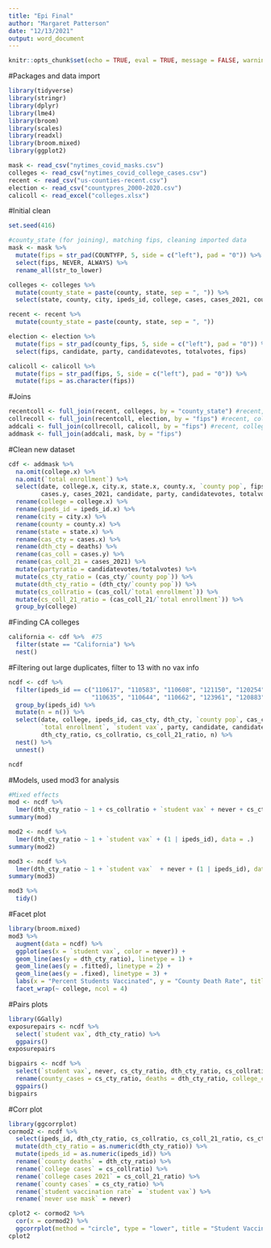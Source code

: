 ```yaml
---
title: "Epi Final"
author: "Margaret Patterson"
date: "12/13/2021"
output: word_document
---
```


```r
knitr::opts_chunk$set(echo = TRUE, eval = TRUE, message = FALSE, warning = FALSE)
```

#Packages and data import
```r
library(tidyverse)
library(stringr)
library(dplyr)
library(lme4)
library(broom)
library(scales)
library(readxl)
library(broom.mixed)
library(ggplot2)

mask <- read_csv("nytimes_covid_masks.csv")   
colleges <- read_csv("nytimes_covid_college_cases.csv")
recent <- read_csv("us-counties-recent.csv")  
election <- read_csv("countypres_2000-2020.csv")
calicoll <- read_excel("colleges.xlsx")
```


#Initial clean
```r
set.seed(416)

#county_state (for joining), matching fips, cleaning imported data
mask <- mask %>%
  mutate(fips = str_pad(COUNTYFP, 5, side = c("left"), pad = "0")) %>%
  select(fips, NEVER, ALWAYS) %>%
  rename_all(str_to_lower)

colleges <- colleges %>%
  mutate(county_state = paste(county, state, sep = ", ")) %>%
  select(state, county, city, ipeds_id, college, cases, cases_2021, county_state)

recent <- recent %>%
  mutate(county_state = paste(county, state, sep = ", "))

election <- election %>%
  mutate(fips = str_pad(county_fips, 5, side = c("left"), pad = "0")) %>%
  select(fips, candidate, party, candidatevotes, totalvotes, fips)

calicoll <- calicoll %>%
  mutate(fips = str_pad(fips, 5, side = c("left"), pad = "0")) %>%
  mutate(fips = as.character(fips))
```

#Joins
```r
recentcoll <- full_join(recent, colleges, by = "county_state") #recent, colleges
collrecoll <- full_join(recentcoll, election, by = "fips") #recent, colleges, election
addcali <- full_join(collrecoll, calicoll, by = "fips") #recent, colleges, election, Cali - uses excel
addmask <- full_join(addcali, mask, by = "fips")
```

#Clean new dataset
```r
cdf <- addmask %>%
  na.omit(college.x) %>%
  na.omit(`total enrollment`) %>%
  select(date, college.x, city.x, state.x, county.x, `county pop`, fips, cases.x, deaths, ipeds_id.x, `total enrollment`, `student vax`,
         cases.y, cases_2021, candidate, party, candidatevotes, totalvotes, always, never) %>%
  rename(college = college.x) %>%
  rename(ipeds_id = ipeds_id.x) %>%
  rename(city = city.x) %>%
  rename(county = county.x) %>%
  rename(state = state.x) %>%
  rename(cas_cty = cases.x) %>%
  rename(dth_cty = deaths) %>%
  rename(cas_coll = cases.y) %>%
  rename(cas_coll_21 = cases_2021) %>%
  mutate(partyratio = candidatevotes/totalvotes) %>%
  mutate(cs_cty_ratio = (cas_cty/`county pop`)) %>%
  mutate(dth_cty_ratio = (dth_cty/`county pop`)) %>%
  mutate(cs_collratio = (cas_coll/`total enrollment`)) %>%
  mutate(cs_coll_21_ratio = (cas_coll_21/`total enrollment`)) %>%
  group_by(college) 
```

#Finding CA colleges
```r
california <- cdf %>%  #75
  filter(state == "California") %>%
  nest()
```

#Filtering out large duplicates, filter to 13 with no vax info
```r
ncdf <- cdf %>%
  filter(ipeds_id == c("110617", "110583", "110608", "121150", "120254", "122597", "122755", 
                       "110635", "110644", "110662", "123961", "120883", "122612")) %>%
  group_by(ipeds_id) %>%
  mutate(n = n()) %>%
  select(date, college, ipeds_id, cas_cty, dth_cty, `county pop`, cas_coll, cas_coll_21, 
         `total enrollment`, `student vax`, party, candidate, candidatevotes, totalvotes, always, never, partyratio, cs_cty_ratio, 
         dth_cty_ratio, cs_collratio, cs_coll_21_ratio, n) %>%
  nest() %>%
  unnest()

ncdf
```

#Models, used mod3 for analysis
```r
#Mixed effects
mod <- ncdf %>%
  lmer(dth_cty_ratio ~ 1 + cs_collratio + `student vax` + never + cs_cty_ratio + cs_coll_21_ratio + (1 | ipeds_id), data = .)
summary(mod)

mod2 <- ncdf %>%
  lmer(dth_cty_ratio ~ 1 + `student vax` + (1 | ipeds_id), data = .)
summary(mod2)

mod3 <- ncdf %>%
  lmer(dth_cty_ratio ~ 1 + `student vax`  + never + (1 | ipeds_id), data = .)
summary(mod3)

mod3 %>%
  tidy()
```

#Facet plot
```r
library(broom.mixed)
mod3 %>%
  augment(data = ncdf) %>%
  ggplot(aes(x = `student vax`, color = never)) +
  geom_line(aes(y = dth_cty_ratio), linetype = 1) +
  geom_line(aes(y = .fitted), linetype = 2) +
  geom_line(aes(y = .fixed), linetype = 3) +
  labs(x = "Percent Students Vaccinated", y = "County Death Rate", title = "County Death Rate and Political Party") +
  facet_wrap(~ college, ncol = 4)
```

#Pairs plots
```r
library(GGally)
exposurepairs <- ncdf %>%
  select(`student vax`, dth_cty_ratio) %>%
  ggpairs()
exposurepairs

bigpairs <- ncdf %>%
  select(`student vax`, never, cs_cty_ratio, dth_cty_ratio, cs_collratio) %>%
  rename(county_cases = cs_cty_ratio, deaths = dth_cty_ratio, college_cases = cs_collratio ) %>%
  ggpairs()
bigpairs
```

#Corr plot
```r
library(ggcorrplot)
cormod2 <- ncdf %>%
  select(ipeds_id, dth_cty_ratio, cs_collratio, cs_coll_21_ratio, cs_cty_ratio, `student vax`, never) %>%
  mutate(dth_cty_ratio = as.numeric(dth_cty_ratio)) %>%
  mutate(ipeds_id = as.numeric(ipeds_id)) %>%
  rename(`county deaths` = dth_cty_ratio) %>%
  rename(`college cases` = cs_collratio) %>%
  rename(`college cases 2021` = cs_coll_21_ratio) %>%
  rename(`county cases` = cs_cty_ratio) %>%
  rename(`student vaccination rate` = `student vax`) %>%
  rename(`never use mask` = never) 

cplot2 <- cormod2 %>%
  cor(x = cormod2) %>%
  ggcorrplot(method = "circle", type = "lower", title = "Student Vaccination and COVID-19 Cases and Deaths")
cplot2
```

